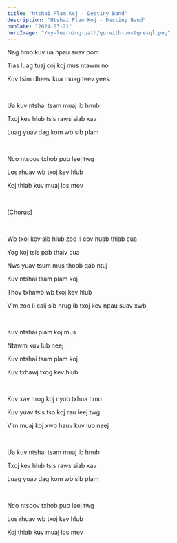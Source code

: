 ```yaml
---
title: "Ntshai Plam Koj - Destiny Band"
description: "Ntshai Plam Koj - Destiny Band"
pubDate: "2024-03-21"
heroImage: "/my-learning-path/go-with-postgresql.png"
---
```


Nag hmo kuv ua npau suav pom

Tias luag tuaj coj koj mus ntawm no

Kuv tsim dheev kua muag teev yees

<br />

Ua kuv ntshai tsam muaj ib hnub

Txoj kev hlub tsis raws siab xav

Luag yuav dag kom wb sib plam

<br />

Nco ntsoov txhob pub leej twg

Los rhuav wb txoj kev hlub

Koj thiab kuv muaj los ntev

<br />

[Chorus]

<br />

Wb txoj kev sib hlub zoo li cov huab thiab cua

Yog koj tsis pab thaiv cua

Nws yuav tsum mus thoob qab ntuj

Kuv ntshai tsam plam koj

Thov txhawb wb txoj kev hlub

Vim zoo li caij sib nrug ib txoj kev npau suav xwb

<br />

Kuv ntshai plam koj mus

Ntawm kuv lub neej

Kuv ntshai tsam plam koj

Kuv txhawj txog kev hlub

<br />

Kuv xav nrog koj nyob txhua hmo

Kuv yuav tsis tso koj rau leej twg

Vim muaj koj xwb hauv kuv lub neej

<br />

Ua kuv ntshai tsam muaj ib hnub

Txoj kev hlub tsis raws siab xav

Luag yuav dag kom wb sib plam

<br />

Nco ntsoov txhob pub leej twg

Los rhuav wb txoj kev hlub

Koj thiab kuv muaj los ntev
